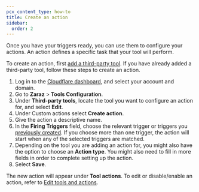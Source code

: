 ```yaml
---
pcx_content_type: how-to
title: Create an action
sidebar:
  order: 2
---
```


Once you have your triggers ready, you can use them to configure your actions. An action defines a specific task that your tool will perform. 

To create an action, first [add a third-party tool](/zaraz/get-started/). If you have already added a third-party tool, follow these steps to create an action.

1. Log in to the [Cloudflare dashboard](https://dash.cloudflare.com/login), and select your account and domain.
2. Go to **Zaraz** > **Tools Configuration**.
3. Under **Third-party tools**, locate the tool you want to configure an action for, and select **Edit**.
4. Under Custom actions select **Create action**.
5. Give the action a descriptive name.
6. In the **Firing Triggers** field, choose the relevant trigger or triggers you [previously created](/zaraz/custom-actions/create-trigger/). If you choose more than one trigger, the action will start when any of the selected triggers are matched.
7. Depending on the tool you are adding an action for, you might also have the option to choose an **Action type**. You might also need to fill in more fields in order to complete setting up the action.
8. Select **Save**.

The new action will appear under **Tool actions**. To edit or disable/enable an action, refer to [Edit tools and actions](/zaraz/custom-actions/edit-tools-and-actions/).
